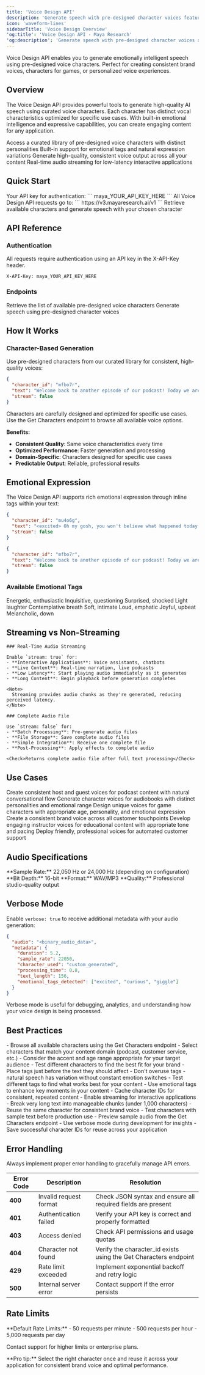 ```yaml
---
title: 'Voice Design API'
description: 'Generate speech with pre-designed character voices featuring natural emotional intelligence'
icon: 'waveform-lines'
sidebarTitle: 'Voice Design Overview'
'og:title': 'Voice Design API - Maya Research'
'og:description': 'Generate speech with pre-designed character voices and emotional intelligence'
---
```


<Info>
  Voice Design API enables you to generate emotionally intelligent speech using pre-designed voice characters. Perfect for creating consistent brand voices, characters for games, or personalized voice experiences.
</Info>

## Overview

The Voice Design API provides powerful tools to generate high-quality AI speech using curated voice characters. Each character has distinct vocal characteristics optimized for specific use cases. With built-in emotional intelligence and expressive capabilities, you can create engaging content for any application.

<CardGroup cols={2}>
  <Card title="Character Library" icon="users">
    Access a curated library of pre-designed voice characters with distinct personalities
  </Card>
  <Card title="Emotional Intelligence" icon="heart">
    Built-in support for emotional tags and natural expression variations
  </Card>
  <Card title="Consistent Quality" icon="sparkles">
    Generate high-quality, consistent voice output across all your content
  </Card>
  <Card title="Streaming Support" icon="bolt">
    Real-time audio streaming for low-latency interactive applications
  </Card>
</CardGroup>

## Quick Start

<Steps>
  <Step title="Get your API Key">
    Your API key for authentication:
    ```
    maya_YOUR_API_KEY_HERE
    ```
  </Step>
  <Step title="Set the Base URL">
    All Voice Design API requests go to:
    ```
    https://v3.mayaresearch.ai/v1
    ```
  </Step>
  <Step title="Browse Characters and Generate">
    Retrieve available characters and generate speech with your chosen character
  </Step>
</Steps>

## API Reference

### Authentication

<Note>
  All requests require authentication using an API key in the X-API-Key header.
</Note>

```
X-API-Key: maya_YOUR_API_KEY_HERE
```

### Endpoints

<CardGroup cols={2}>
  <Card title="Get Characters" icon="list" href="/api-reference/endpoint/voice-design-characters">
    Retrieve the list of available pre-designed voice characters
  </Card>
  <Card title="Generate Speech" icon="microphone" href="/api-reference/endpoint/voice-design-generate">
    Generate speech using pre-designed character voices
  </Card>
</CardGroup>

## How It Works

### Character-Based Generation

Use pre-designed characters from our curated library for consistent, high-quality voices:

```json
{
  "character_id": "mfbo7r",
  "text": "Welcome back to another episode of our podcast! Today we are diving into an absolutely fascinating topic.",
  "stream": false
}
```

<Note>
  Characters are carefully designed and optimized for specific use cases. Use the Get Characters endpoint to browse all available voice options.
</Note>

**Benefits:**
- **Consistent Quality**: Same voice characteristics every time
- **Optimized Performance**: Faster generation and processing
- **Domain-Specific**: Characters designed for specific use cases
- **Predictable Output**: Reliable, professional results

## Emotional Expression

The Voice Design API supports rich emotional expression through inline tags within your text:

<CodeGroup>

```json With Emotional Tags
{
  "character_id": "mu4o6g",
  "text": "<excited> Oh my gosh, you won't believe what happened today! <giggle> It was absolutely incredible. <happy> This is exactly the kind of story I love to share with you all.",
  "stream": false
}
```

```json Simple Generation
{
  "character_id": "mfbo7r",
  "text": "Welcome back to another episode of our podcast! Today we are diving into an absolutely fascinating topic that I know you're going to love.",
  "stream": false
}
```

</CodeGroup>

### Available Emotional Tags

<CardGroup cols={3}>
  <Card title="excited" icon="star">
    Energetic, enthusiastic
  </Card>
  <Card title="curious" icon="magnifying-glass">
    Inquisitive, questioning
  </Card>
  <Card title="gasp" icon="face-surprise">
    Surprised, shocked
  </Card>
  <Card title="giggle" icon="face-smile">
    Light laughter
  </Card>
  <Card title="sigh" icon="cloud">
    Contemplative breath
  </Card>
  <Card title="whisper" icon="volume-low">
    Soft, intimate
  </Card>
  <Card title="shout" icon="volume-high">
    Loud, emphatic
  </Card>
  <Card title="happy" icon="face-grin">
    Joyful, upbeat
  </Card>
  <Card title="sad" icon="face-frown">
    Melancholic, down
  </Card>
</CardGroup>

## Streaming vs Non-Streaming

<Tabs>
  <Tab title="Streaming Mode">
    <Icon icon="stream" />
    
    ### Real-Time Audio Streaming
    
    Enable `stream: true` for:
    - **Interactive Applications**: Voice assistants, chatbots
    - **Live Content**: Real-time narration, live podcasts
    - **Low Latency**: Start playing audio immediately as it generates
    - **Long Content**: Begin playback before generation completes
    
    <Note>
      Streaming provides audio chunks as they're generated, reducing perceived latency.
    </Note>
  </Tab>
  
  <Tab title="Non-Streaming Mode">
    <Icon icon="file-audio" />
    
    ### Complete Audio File
    
    Use `stream: false` for:
    - **Batch Processing**: Pre-generate audio files
    - **File Storage**: Save complete audio files
    - **Simple Integration**: Receive one complete file
    - **Post-Processing**: Apply effects to complete audio
    
    <Check>Returns complete audio file after full text processing</Check>
  </Tab>
</Tabs>

## Use Cases

<CardGroup cols={2}>
  <Card title="Podcast Production" icon="podcast">
    Create consistent host and guest voices for podcast content with natural conversational flow
  </Card>
  <Card title="Audiobook Narration" icon="book-open-reader">
    Generate character voices for audiobooks with distinct personalities and emotional range
  </Card>
  <Card title="Gaming Characters" icon="gamepad">
    Design unique voices for game characters with appropriate age, personality, and emotional expression
  </Card>
  <Card title="Brand Voice" icon="building">
    Create a consistent brand voice across all customer touchpoints
  </Card>
  <Card title="E-Learning" icon="graduation-cap">
    Develop engaging instructor voices for educational content with appropriate tone and pacing
  </Card>
  <Card title="Customer Service" icon="headset">
    Deploy friendly, professional voices for automated customer support
  </Card>
</CardGroup>

## Audio Specifications

<ParamField>
  <Icon icon="wave-square" /> **Sample Rate:** 22,050 Hz or 24,000 Hz (depending on configuration)
</ParamField>

<ParamField>
  <Icon icon="binary" /> **Bit Depth:** 16-bit
</ParamField>

<ParamField>
  <Icon icon="file-audio" /> **Format:** WAV/MP3
</ParamField>

<ParamField>
  <Icon icon="star" /> **Quality:** Professional studio-quality output
</ParamField>

## Verbose Mode

Enable `verbose: true` to receive additional metadata with your audio generation:

```json Response with Verbose
{
  "audio": "<binary_audio_data>",
  "metadata": {
    "duration": 5.2,
    "sample_rate": 22050,
    "character_used": "custom_generated",
    "processing_time": 0.8,
    "text_length": 156,
    "emotional_tags_detected": ["excited", "curious", "giggle"]
  }
}
```

<Tip>
  Verbose mode is useful for debugging, analytics, and understanding how your voice design is being processed.
</Tip>

## Best Practices

<AccordionGroup>
  <Accordion title="Choosing the Right Character">
    - Browse all available characters using the Get Characters endpoint
    - Select characters that match your content domain (podcast, customer service, etc.)
    - Consider the accent and age range appropriate for your target audience
    - Test different characters to find the best fit for your brand
  </Accordion>
  
  <Accordion title="Using Emotional Tags">
    - Place tags just before the text they should affect
    - Don't overuse tags - natural speech has variation without constant emotion switches
    - Test different tags to find what works best for your content
    - Use emotional tags to enhance key moments in your content
  </Accordion>
  
  <Accordion title="Optimizing for Performance">
    - Cache character IDs for consistent, repeated content
    - Enable streaming for interactive applications
    - Break very long text into manageable chunks (under 1,000 characters)
    - Reuse the same character for consistent brand voice
  </Accordion>
  
  <Accordion title="Quality Assurance">
    - Test characters with sample text before production use
    - Preview sample audio from the Get Characters endpoint
    - Use verbose mode during development for insights
    - Save successful character IDs for reuse across your application
  </Accordion>
</AccordionGroup>

## Error Handling

<Warning>
  Always implement proper error handling to gracefully manage API errors.
</Warning>

| Error Code | Description | Resolution |
|------------|-------------|------------|
| **400** | Invalid request format | Check JSON syntax and ensure all required fields are present |
| **401** | Authentication failed | Verify your API key is correct and properly formatted |
| **403** | Access denied | Check API permissions and usage quotas |
| **404** | Character not found | Verify the character_id exists using the Get Characters endpoint |
| **429** | Rate limit exceeded | Implement exponential backoff and retry logic |
| **500** | Internal server error | Contact support if the error persists |

## Rate Limits

<Info>
  **Default Rate Limits:**
  - 50 requests per minute
  - 500 requests per hour
  - 5,000 requests per day
  
  Contact support for higher limits or enterprise plans.
</Info>

<Tip>
  **Pro tip:** Select the right character once and reuse it across your application for consistent brand voice and optimal performance.
</Tip>

